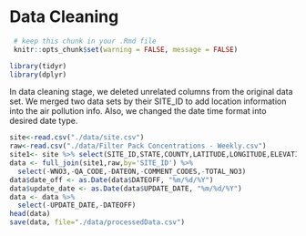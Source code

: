 # Data Cleaning
```r
 # keep this chunk in your .Rmd file
 knitr::opts_chunk$set(warning = FALSE, message = FALSE)
```

```r
library(tidyr)
library(dplyr)
```

In data cleaning stage, we deleted unrelated columns from the original data set. We merged two data sets by their SITE_ID to add location information into the air pollution info. Also, we changed the date time format into desired date type.

```r
site<-read.csv("./data/site.csv")
raw<-read.csv("./data/Filter Pack Concentrations - Weekly.csv")
site1<- site %>% select(SITE_ID,STATE,COUNTY,LATITUDE,LONGITUDE,ELEVATION)
data <- full_join(site1,raw,by='SITE_ID') %>%
  select(-WNO3,-QA_CODE,-DATEON,-COMMENT_CODES,-TOTAL_NO3) 
data$date_off <- as.Date(data$DATEOFF, "%m/%d/%Y")
data$update_date <- as.Date(data$UPDATE_DATE, "%m/%d/%Y")
data <- data %>%
  select(-UPDATE_DATE,-DATEOFF) 
head(data)
save(data, file="./data/processedData.csv")
```


